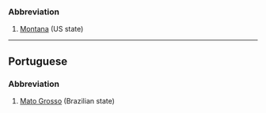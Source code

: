 ===Abbreviation===
#[[Montana]] (US state)
----
==Portuguese==
===Abbreviation===
#[[Mato Grosso]] (Brazilian state)